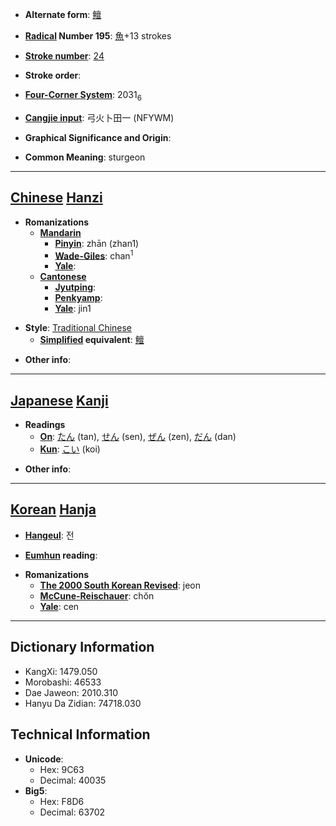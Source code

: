 * '''Alternate form''': [[鳣]]

* '''[[Wiktionary:Chinese radical index| Radical]] Number 195''': [[Wiktionary:Chinese radical index 魚|魚]]+13 strokes

* '''[[Wiktionary:Chinese total strokes index|Stroke number]]''': [[Wiktionary:Chinese total strokes index 24|24]]

* '''Stroke order''': 

* '''[[Wiktionary:Chinese four corner index|Four-Corner System]]''': 2031<sub>6</sub>

* '''[[Wiktionary:Chinese Cangjie index|Cangjie input]]''': 弓火卜田一 (NFYWM)

* '''Graphical Significance and Origin''': 

* '''Common Meaning''': sturgeon

----

== [[Chinese]] [[Hanzi]] ==

* '''Romanizations'''
** '''[[Mandarin]]'''
*** '''[[Pinyin]]''': zhān (zhan1)
*** '''[[Wade-Giles]]''': chan<sup>1</sup>
*** '''[[Yale]]''': 
** '''[[Cantonese]]'''
*** '''[[Jyutping]]''':
*** '''[[Penkyamp]]''': 
*** '''[[Yale]]''': jin1

* '''Style''': [[Traditional Chinese]] 
** '''[[Simplified Chinese|Simplified]] equivalent''': [[鳣]]

* '''Other info''': 

----

== [[Japanese]] [[Kanji]] ==

* '''Readings'''
** '''[[On]]''': [[たん]] (tan), [[せん]] (sen), [[ぜん]] (zen), [[だん]] (dan)
** '''[[Kun]]''': [[こい]] (koi)

* '''Other info''':  

----

== [[Korean]] [[Hanja]] ==

* '''[[Hangeul]]''': 전

* '''[[Eumhun]] reading''': 

* '''Romanizations'''
** '''[[The 2000 South Korean Revised Romanization|The 2000 South Korean Revised]]''': jeon
** '''[[McCune-Reischauer]]''': chŏn
** '''[[Yale]]''': cen

----

== Dictionary Information ==

* KangXi: 1479.050
* Morobashi: 46533
* Dae Jaweon: 2010.310
* Hanyu Da Zidian: 74718.030

== Technical Information ==

* '''Unicode''':
** Hex: 9C63
** Decimal: 40035
* '''Big5''':
** Hex: F8D6
** Decimal: 63702